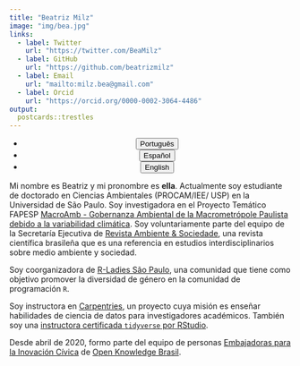 ```yaml
---
title: "Beatriz Milz"
image: "img/bea.jpg"
links:
  - label: Twitter
    url: "https://twitter.com/BeaMilz"
  - label: GitHub
    url: "https://github.com/beatrizmilz"
  - label: Email
    url: "mailto:milz.bea@gmail.com"
  - label: Orcid
    url: "https://orcid.org/0000-0002-3064-4486"
output:
  postcards::trestles
---
```

<center>
<ul class="list-inline">
  <li class="list-inline-item">
    <a href="about.html">
      <button type="button" class="btn btn-outline-dark mb-2">
                        Português
                      </button>
                    </a>
                  </li>
                  
  <li class="list-inline-item">
    <a href="about_es.html">
      <button type="button" class="btn btn-outline-dark mb-2">
                        Español
                      </button>
                    </a>
                  </li>

  <li class="list-inline-item">
    <a href="about_en.html">
      <button type="button" class="btn btn-outline-dark mb-2">
                        English
                      </button>
                    </a>
                  </li>
                  
</ul>
</center>
              
 
Mi nombre es Beatriz y mi pronombre es **ella**. Actualmente soy estudiante de doctorado en Ciencias Ambientales (PROCAM/IEE/ USP) en la Universidad de São Paulo. Soy investigadora en el Proyecto Temático FAPESP [MacroAmb - Gobernanza Ambiental de la Macrometrópole Paulista debido a la variabilidad climática](https://bv.fapesp.br/pt/auxilios/97000/governanca-ambiental-da-macrometropole-paulista-face-a-variabilidade-climatica/). Soy voluntariamente parte del equipo de la Secretaría Ejecutiva de [Revista Ambiente & Sociedade](http://www.scielo.br/revistas/asoc/iaboutj.htm), una revista científica brasileña que es una referencia en estudios interdisciplinarios sobre medio ambiente y sociedad.

Soy coorganizadora de [R-Ladies São Paulo](https://www.meetup.com/R-Ladies-Sao-Paulo/), una comunidad que tiene como objetivo promover la diversidad de género en la comunidad de programación `R`. 

Soy instructora en [Carpentries](https://carpentries.org/instructors/), un proyecto cuya misión es enseñar habilidades de ciencia de datos para investigadores académicos. También soy una [instructora certificada `tidyverse` por RStudio](https://education.rstudio.com/trainers/people/milz+beatriz/).

Desde abril de 2020, formo parte del equipo de personas [Embajadoras para la Inovación Cívica](https://embaixadoras.ok.org.br/) de [Open Knowledge Brasil](https://br.okfn.org/).
